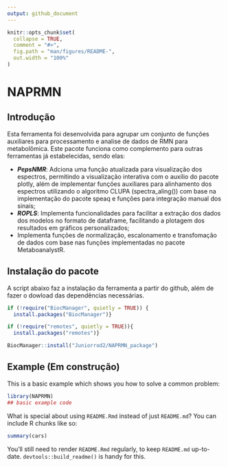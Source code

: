 ```yaml
---
output: github_document
---
```


<!-- README.md is generated from README.Rmd. Please edit that file -->

```r
knitr::opts_chunk$set(
  collapse = TRUE,
  comment = "#>",
  fig.path = "man/figures/README-",
  out.width = "100%"
)
```

# NAPRMN

<!-- badges: start -->
<!-- badges: end -->

## Introdução
Esta ferramenta foi desenvolvida para agrupar um conjunto de funções auxiliares para processamento e analise de dados de RMN para metabolômica. Este pacote funciona como complemento para outras ferramentas já estabelecidas, sendo elas: 
  
  - ***PepsNMR***: Adciona uma função atualizada para visualização dos espectros, permitindo a visualização interativa com o auxilio do pacote plotly, além de implementar funções auxiliares para alinhamento dos espectros utilizando o algoritmo CLUPA (spectra_aling()) com base na implementação do pacote speaq e funções para integração manual dos sinais;
- ***ROPLS***: Implementa funcionalidades para facilitar a extração dos dados dos modelos no formato de dataframe, facilitando a plotagem dos resultados em gráficos personalizados; 
- Implementa funções de normalização, escalonamento e transfomação de dados com base nas funções implementadas no pacote MetaboanalystR.

## Instalação do pacote

A script abaixo faz a instalação da ferramenta a partir do github, além de fazer o dowload das dependências necessárias. 

```r
if (!require("BiocManager", quietly = TRUE)) {
  install.packages("BiocManager")}

if (!require("remotes", quietly = TRUE)){
  install.packages("remotes")}

BiocManager::install("Juniorrod2/NAPRMN_package")

```


## Example (Em construção)

This is a basic example which shows you how to solve a common problem:

```r
library(NAPRMN)
## basic example code
```

What is special about using `README.Rmd` instead of just `README.md`? You can include R chunks like so:

```r
summary(cars)
```

You'll still need to render `README.Rmd` regularly, to keep `README.md` up-to-date. `devtools::build_readme()` is handy for this.


